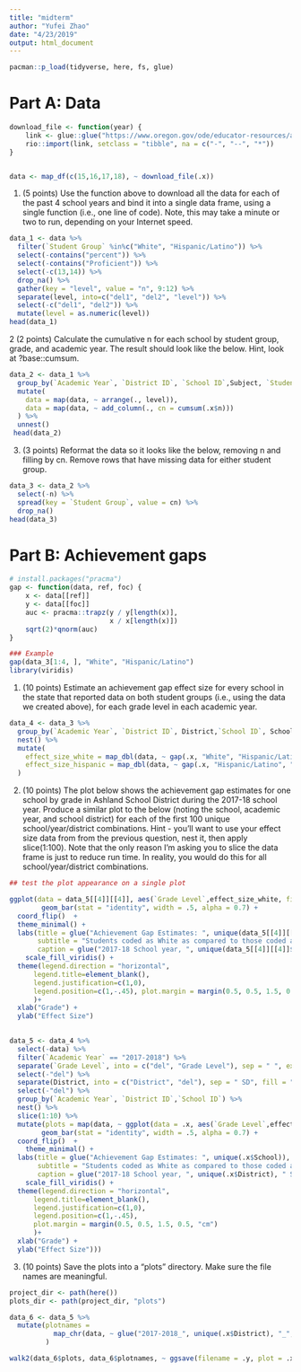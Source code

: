 ```yaml
---
title: "midterm"
author: "Yufei Zhao"
date: "4/23/2019"
output: html_document
---
```


```r
pacman::p_load(tidyverse, here, fs, glue)
```

# Part A: Data
```r
download_file <- function(year) {
    link <- glue::glue("https://www.oregon.gov/ode/educator-resources/assessment/TestResults20{year}/pagr_schools_ela_raceethnicity_{year-1}{year}.xlsx")
    rio::import(link, setclass = "tibble", na = c("-", "--", "*"))
}


data <- map_df(c(15,16,17,18), ~ download_file(.x))

```

1. (5 points) Use the function above to download all the data for each of the past 4 school years and bind it into a single data frame, using a single function (i.e., one line of code). Note, this may take a minute or two to run, depending on your Internet speed.
```r
data_1 <- data %>% 
  filter(`Student Group` %in%c("White", "Hispanic/Latino")) %>% 
  select(-contains("percent")) %>% 
  select(-contains("Proficient")) %>% 
  select(-c(13,14)) %>% 
  drop_na() %>% 
  gather(key = "level", value = "n", 9:12) %>% 
  separate(level, into=c("del1", "del2", "level")) %>% 
  select(-c("del1", "del2")) %>% 
  mutate(level = as.numeric(level))
head(data_1)
```

2 (2 points) Calculate the cumulative n for each school by student group, grade, and academic year. The result should look like the below. Hint, look at ?base::cumsum.
```r
data_2 <- data_1 %>% 
  group_by(`Academic Year`, `District ID`, `School ID`,Subject, `Student Group`, `Grade Level`) %>% nest() %>% 
  mutate(
    data = map(data, ~ arrange(., level)),
    data = map(data, ~ add_column(., cn = cumsum(.x$n)))
  ) %>% 
  unnest()
 head(data_2) 
```

3. (3 points) Reformat the data so it looks like the below, removing n and filling by cn. Remove rows that have missing data for either student group.
```r
data_3 <- data_2 %>% 
  select(-n) %>% 
  spread(key = `Student Group`, value = cn) %>% 
  drop_na()
head(data_3)
```

# Part B: Achievement gaps
```r
# install.packages("pracma")
gap <- function(data, ref, foc) {
    x <- data[[ref]]
    y <- data[[foc]]
    auc <- pracma::trapz(y / y[length(x)],
                         x / x[length(x)])
    sqrt(2)*qnorm(auc)
}

### Example
gap(data_3[1:4, ], "White", "Hispanic/Latino")
library(viridis)
```

1. (10 points) Estimate an achievement gap effect size for every school in the state that reported data on both student groups (i.e., using the data we created above), for each grade level in each academic year.
```r
data_4 <- data_3 %>% 
  group_by(`Academic Year`, `District ID`, District,`School ID`, School, `Grade Level`) %>% 
  nest() %>% 
  mutate(
    effect_size_white = map_dbl(data, ~ gap(.x, "White", "Hispanic/Latino")),
    effect_size_hispanic = map_dbl(data, ~ gap(.x, "Hispanic/Latino", "White"))
  )
```

2. (10 points) The plot below shows the achievement gap estimates for one school by grade in Ashland School District during the 2017-18 school year. Produce a similar plot to the below (noting the school, academic year, and school district) for each of the first 100 unique school/year/district combinations. Hint - you’ll want to use your effect size data from from the previous question, nest it, then apply slice(1:100). Note that the only reason I’m asking you to slice the data frame is just to reduce run time. In reality, you would do this for all school/year/district combinations.

```r
## test the plot appearance on a single plot

ggplot(data = data_5[[4]][[4]], aes(`Grade Level`,effect_size_white, fill = effect_size_white)) +
        geom_bar(stat = "identity", width = .5, alpha = 0.7) +
  coord_flip()  +
  theme_minimal() +
  labs(title = glue("Achievement Gap Estimates: ", unique(data_5[[4]][[4]]$School)),
       subtitle = "Students coded as White as compared to those coded as Hispanic/Latino",
       caption = glue("2017-18 School year, ", unique(data_5[[4]][[4]]$District), " School District, Oregon")) +
    scale_fill_viridis() +
  theme(legend.direction = "horizontal",
      legend.title=element_blank(),
      legend.justification=c(1,0),
      legend.position=c(1,-.45), plot.margin = margin(0.5, 0.5, 1.5, 0.5, "cm")
      )+
  xlab("Grade") +
  ylab("Effect Size")
  
```

```r
data_5 <- data_4 %>% 
  select(-data) %>% 
  filter(`Academic Year` == "2017-2018") %>% 
  separate(`Grade Level`, into = c("del", "Grade Level"), sep = " ", extra = "merge") %>% 
  select(-"del") %>%
  separate(District, into = c("District", "del"), sep = " SD", fill = "right") %>% 
  select(-"del") %>% 
  group_by(`Academic Year`, `District ID`,`School ID`) %>% 
  nest() %>% 
  slice(1:10) %>% 
  mutate(plots = map(data, ~ ggplot(data = .x, aes(`Grade Level`,effect_size_white, fill = effect_size_white)) +
        geom_bar(stat = "identity", width = .5, alpha = 0.7) +
  coord_flip()  +
    theme_minimal() +
  labs(title = glue("Achievement Gap Estimates: ", unique(.x$School)),
       subtitle = "Students coded as White as compared to those coded as Hispanic/Latino",
       caption = glue("2017-18 School year, ", unique(.x$District), " School District, Oregon")) +
    scale_fill_viridis() +
  theme(legend.direction = "horizontal",
      legend.title=element_blank(),
      legend.justification=c(1,0),
      legend.position=c(1,-.45),
      plot.margin = margin(0.5, 0.5, 1.5, 0.5, "cm")
      )+
  xlab("Grade") +
  ylab("Effect Size")))

```

3. (10 points) Save the plots into a “plots” directory. Make sure the file names are meaningful.
```r
project_dir <- path(here())
plots_dir <- path(project_dir, "plots")

data_6 <- data_5 %>% 
  mutate(plotnames =
           map_chr(data, ~ glue("2017-2018_", unique(.x$District), "_",unique(.x$School), ".png"))
         )

walk2(data_6$plots, data_6$plotnames, ~ ggsave(filename = .y, plot = .x, dpi = 300, path = plots_dir, width = 7, height = 8))
```

